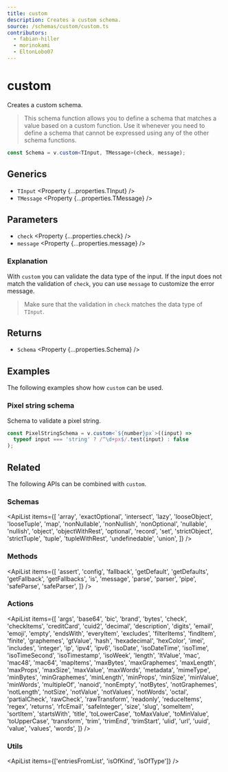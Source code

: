 ```yaml
---
title: custom
description: Creates a custom schema.
source: /schemas/custom/custom.ts
contributors:
  - fabian-hiller
  - morinokami
  - EltonLobo07
---
```



# custom

Creates a custom schema.

> This schema function allows you to define a schema that matches a value based on a custom function. Use it whenever you need to define a schema that cannot be expressed using any of the other schema functions.

```ts
const Schema = v.custom<TInput, TMessage>(check, message);
```

## Generics

- `TInput` <Property {...properties.TInput} />
- `TMessage` <Property {...properties.TMessage} />

## Parameters

- `check` <Property {...properties.check} />
- `message` <Property {...properties.message} />

### Explanation

With `custom` you can validate the data type of the input. If the input does not match the validation of `check`, you can use `message` to customize the error message.

> Make sure that the validation in `check` matches the data type of `TInput`.

## Returns

- `Schema` <Property {...properties.Schema} />

## Examples

The following examples show how `custom` can be used.

### Pixel string schema

Schema to validate a pixel string.

```ts
const PixelStringSchema = v.custom<`${number}px`>((input) =>
  typeof input === 'string' ? /^\d+px$/.test(input) : false
);
```

## Related

The following APIs can be combined with `custom`.

### Schemas

<ApiList
  items={[
    'array',
    'exactOptional',
    'intersect',
    'lazy',
    'looseObject',
    'looseTuple',
    'map',
    'nonNullable',
    'nonNullish',
    'nonOptional',
    'nullable',
    'nullish',
    'object',
    'objectWithRest',
    'optional',
    'record',
    'set',
    'strictObject',
    'strictTuple',
    'tuple',
    'tupleWithRest',
    'undefinedable',
    'union',
  ]}
/>

### Methods

<ApiList
  items={[
    'assert',
    'config',
    'fallback',
    'getDefault',
    'getDefaults',
    'getFallback',
    'getFallbacks',
    'is',
    'message',
    'parse',
    'parser',
    'pipe',
    'safeParse',
    'safeParser',
  ]}
/>

### Actions

<ApiList
  items={[
    'args',
    'base64',
    'bic',
    'brand',
    'bytes',
    'check',
    'checkItems',
    'creditCard',
    'cuid2',
    'decimal',
    'description',
    'digits',
    'email',
    'emoji',
    'empty',
    'endsWith',
    'everyItem',
    'excludes',
    'filterItems',
    'findItem',
    'finite',
    'graphemes',
    'gtValue',
    'hash',
    'hexadecimal',
    'hexColor',
    'imei',
    'includes',
    'integer',
    'ip',
    'ipv4',
    'ipv6',
    'isoDate',
    'isoDateTime',
    'isoTime',
    'isoTimeSecond',
    'isoTimestamp',
    'isoWeek',
    'length',
    'ltValue',
    'mac',
    'mac48',
    'mac64',
    'mapItems',
    'maxBytes',
    'maxGraphemes',
    'maxLength',
    'maxProps',
    'maxSize',
    'maxValue',
    'maxWords',
    'metadata',
    'mimeType',
    'minBytes',
    'minGraphemes',
    'minLength',
    'minProps',
    'minSize',
    'minValue',
    'minWords',
    'multipleOf',
    'nanoid',
    'nonEmpty',
    'notBytes',
    'notGraphemes',
    'notLength',
    'notSize',
    'notValue',
    'notValues',
    'notWords',
    'octal',
    'partialCheck',
    'rawCheck',
    'rawTransform',
    'readonly',
    'reduceItems',
    'regex',
    'returns',
    'rfcEmail',
    'safeInteger',
    'size',
    'slug',
    'someItem',
    'sortItem',
    'startsWith',
    'title',
    'toLowerCase',
    'toMaxValue',
    'toMinValue',
    'toUpperCase',
    'transform',
    'trim',
    'trimEnd',
    'trimStart',
    'ulid',
    'url',
    'uuid',
    'value',
    'values',
    'words',
  ]}
/>

### Utils

<ApiList items={['entriesFromList', 'isOfKind', 'isOfType']} />
